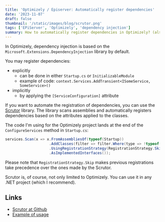 ```yaml
---
title: 'Optimizely / Episerver: Automatically register dependencies'
date: '2023-11-07'
draft: false
thumbnail: '/static/images/blog/scrutor.png'
tags: ['EPiServer', 'Optimizely', 'dependency injection']
summary: How to automatically register dependencies in Optimizely? (also in any other project that uses Microsoft.Extensions.DependencyInjection library)
---
```


In Optimizely, dependency injection is based on the `Microsoft.Extensions.DependencyInjection` library by default.

You may register dependencies:
- explicitly
    - can be done in either `Startup.cs` or `InitializableModule`
    - example of code: `context.Services.AddTransient<ISomeService, SomeService>()`
- implicitly
    - by applying the `[ServiceConfiguration]` attribute

If you want to automate the registration of dependencies, you can use the [Scrutor](https://github.com/khellang/Scrutor) library. The library scans assemblies and automatically registers dependencies based on the attributes applied to the classes.

The code I'm using for the Optimizely project lands at the end of the `ConfigureServices` method in `Startup.cs`:

```csharp
services.Scan(x => x.FromAssembliesOf(typeof(Startup))
                    .AddClasses(filter => filter.Where(type => !typeof(Attribute).IsAssignableFrom(type)))
                    .UsingRegistrationStrategy(RegistrationStrategy.Skip)
                    .AsImplementedInterfaces());
```

Please note that `RegistrationStrategy.Skip` makes previous registrations take precedence over the ones made by the Scrutor.

Scrutor is, of course, not only limited to Optimizely. You can use it in any .NET project (which I recommend).

## Links

* [Scrutor at Github](https://github.com/khellang/Scrutor)
* [Example of usage](https://github.com/dariusz-wozniak/OptimizelyFoundation/blob/main/src/Foundation/Startup.cs)
